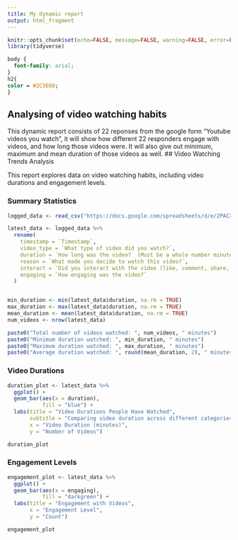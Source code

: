 ---
title: My dynamic report
output: html_fragment
---

```{r setup, include=FALSE}
knitr::opts_chunk$set(echo=FALSE, message=FALSE, warning=FALSE, error=FALSE)
library(tidyverse)

```

```{css}
body {
  font-family: arial;
}
h2{
color = #2C3E60;
}

```

## Analysing of video watching habits

This dynamic report consists of 22 reponses from the google form "Youtube videos you watch", it will show how different 22 responders engage with videos, and how long those videos were. It will also give out minimum, maximum and mean duration of those videos as well. \## Video Watching Trends Analysis

This report explores data on video watching habits, including video durations and engagement levels.

### Summary Statistics

```{r}
logged_data <- read_csv("https://docs.google.com/spreadsheets/d/e/2PACX-1vRiB1EB4fTMvrwnVmVaJmAXc8NUsulyPYhOpOZIEPkJedTi_UCODYUtlpoAaTycgW9SZPv3VkwKlqns/pub?output=csv")

latest_data <- logged_data %>%
  rename(
    timestamp = `Timestamp`,
    video_type = `What type of video did you watch?`,
    duration = `How long was the video?  (Must be a whole number minutes watched, e.g., 10).`,
    reason = `What made you decide to watch this video?`,
    interact = `Did you interact with the video (like, comment, share, subscribe)?`,
    engaging = `How engaging was the video?`
  )


min_duration <- min(latest_data$duration, na.rm = TRUE)
max_duration <- max(latest_data$duration, na.rm = TRUE)
mean_duration <- mean(latest_data$duration, na.rm = TRUE)
num_videos <- nrow(latest_data)

paste0("Total number of videos watched: ", num_videos, " minutes")
paste0("Minimum duration watched: ", min_duration, " minutes")
paste0("Maximum duration watched: ", max_duration, " minutes")
paste0("Average duration watched: ", round(mean_duration, 2), " minutes")


```



### Video Durations

```{r}
duration_plot <- latest_data %>%
  ggplot() + 
  geom_bar(aes(x = duration),
           fill = "blue") +
  labs(title = "Video Durations People Have Watched",
       subtitle = "Comparing video duration across different categories",
       x = "Video Duration (minutes)",
       y = "Number of Videos")

duration_plot
```


### Engagement Levels

```{r}
engagement_plot <- latest_data %>%
  ggplot() +
  geom_bar(aes(x = engaging),
           fill = "darkgreen") +
  labs(title = "Engagement with Videos",
       x = "Engagement Level",
       y = "Count")

engagement_plot
```

